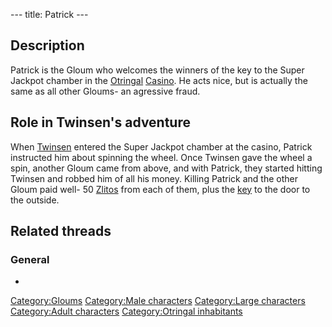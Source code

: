 ---
title: Patrick
---

{{Character|
Name=Patrick|
Image=DVPATRIK.JPG|
Race=[[Gloum]]|
Gender=Male|
Size=Large|
Age=Adult}}

{{Quote|
Quote=Welcome, my dear sir! Welcome, welcome to our wheel of fortune! So you're the one fate has chosen today to try for our Super Jackpot! Excellent, excellent. Now, just stand behind the wheel on the small podium, give it a whirl, and maybe, maybe I say, you will hit it big!!!|
Character=Patrick}}

==Description==
Patrick is the Gloum who welcomes the winners of the key to the Super Jackpot chamber in the [[Otringal]] [[Casino]]. He acts nice, but is actually the same as all other Gloums- an agressive fraud.

==Role in Twinsen's adventure==
When [[Twinsen]] entered the Super Jackpot chamber at the casino, Patrick instructed him about spinning the wheel. Once Twinsen gave the wheel a spin, another Gloum came from above, and with Patrick, they started hitting Twinsen and robbed him of all his money. Killing Patrick and the other Gloum paid well- 50 [[Zlitos]] from each of them, plus the [[key]] to the door to the outside.

==Related threads==
===General===
* {{thread|id=10976|title=How In The Hell!!!!!}}

[[Category:Gloums]]
[[Category:Male characters]]
[[Category:Large characters]]
[[Category:Adult characters]]
[[Category:Otringal inhabitants]]